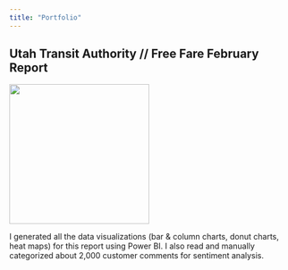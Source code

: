 ```yaml
---
title: "Portfolio"
---
```


## Utah Transit Authority // Free Fare February Report

::: {layout-ncol=2 layout-valign="center"}
[![](assets/portfolio/UTA FFF.png){width=250px}](https://rideuta.com/-/media/Files/Rider-Info/Free-Fare-February/FFF_Report_FINAL_Apr2022.ashx)

I generated all the data visualizations (bar & column charts, donut charts, heat maps) for this report using Power BI. I also read and manually categorized about 2,000 customer comments for sentiment analysis.
:::